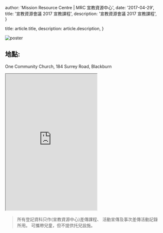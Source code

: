 
  author: 'Mission Resource Centre | MRC 宣教資源中心',
  date: '2017-04-29',
  title: '宣教資源會議 2017 宣教課程',
  description: '宣教資源會議 2017 宣教課程',
}

  title: article.title,
  description: article.description,
}


<Image src={poster} alt="poster" />

## 地點:

One Community Church,
184 Surrey Road, Blackburn

<style jsx>{`
  iframe {
    width: 100%;
    max-width: 600px;
  }

  @media (max-width: 600px) {
    iframe {
      width: 100%;
    }
  }
`}</style>

<iframe
  src="https://maps.google.com/maps?width=100%25&amp;height=600&amp;hl=en&amp;q=184%20Surrey%20Road,%20Blackburn+(One%20Community%20Church)&amp;t=&amp;z=14&amp;ie=UTF8&amp;iwloc=B&amp;output=embed"
  height="450"
  style={{ border: '0' }}
  allowfullscreen=""
  loading="lazy"
></iframe>​

> 所有登記資科只作(宣教資源中心)差傳課程、 活動宣傳及事次差傳活動記錄所用。
> 可攜帶兒童，但不提供托兒設施。
